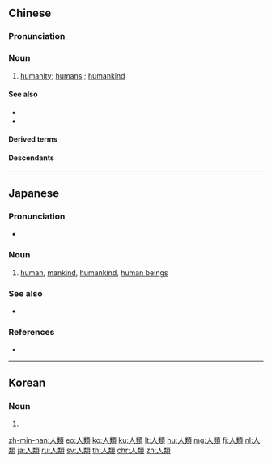 {{also|人类}}
==Chinese==
{{zh-forms|s=人类}}

===Pronunciation===
{{zh-pron
|m=rénlèi
|c=jan4 leoi6
|h=pfs=ngìn-lui
|md=ìng-lôi
|mn=zz,kh:jîn-lūi/xm,qz,tp:lîn-lūi
|w=3zen le
|ma=y
|cat=n
}}

===Noun===
{{zh-noun}}

# [[humanity]]; [[humans]] {{gloss|as a collective}}; [[humankind]]
#: {{zh-x|圖書館 是 人類 知識 的 海洋。|Libraries contain knowledge of '''human''' experience as vast as the open sea.}}
#: {{zh-x|考古學 係 一 門 研究 人類 文化 同 歷史 嘅 學科。|Archaeology is a science that studies '''human''' cultures and history.|C-GZ}}

====See also====
* {{zh-l|人們}}
* {{zh-l|人民}}

====Derived terms====
{{zh-der|人類工程學|人類行為|人類學}}

====Descendants====
{{CJKV||じんるい|인류|nhân loại}}

{{zh-cat|Elementary}}

----

==Japanese==
{{ja-kanjitab|じん|るい|yomi=on}}

===Pronunciation===
* {{ja-pron|じんるい|acc=1}}

===Noun===
{{ja-noun|じんるい}}

# [[human]], [[mankind]], [[humankind]], [[human beings]]

===See also===
* {{ja-r|人間|にんげん}}

===References===
* {{R:Shogakukan}}

----

==Korean==
{{ko-hanjatab}}

===Noun===
{{ko-noun|hj|hangeul=인류}}

# {{hanja form of|인류|[[human]]}}

[[zh-min-nan:人類]]
[[eo:人類]]
[[ko:人類]]
[[ku:人類]]
[[lt:人類]]
[[hu:人類]]
[[mg:人類]]
[[fj:人類]]
[[nl:人類]]
[[ja:人類]]
[[ru:人類]]
[[sv:人類]]
[[th:人類]]
[[chr:人類]]
[[zh:人類]]